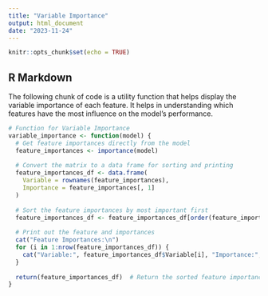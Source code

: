 ```yaml
---
title: "Variable Importance"
output: html_document
date: "2023-11-24"
---
```


```r
knitr::opts_chunk$set(echo = TRUE)
```

## R Markdown

The following chunk of code is a utility function that helps display the variable importance of each feature. It helps in understanding which features have the most influence on the model's performance.


```r
# Function for Variable Importance
variable_importance <- function(model) {
  # Get feature importances directly from the model
  feature_importances <- importance(model)
  
  # Convert the matrix to a data frame for sorting and printing
  feature_importances_df <- data.frame(
    Variable = rownames(feature_importances),
    Importance = feature_importances[, 1]
  )
  
  # Sort the feature importances by most important first
  feature_importances_df <- feature_importances_df[order(feature_importances_df$Importance, decreasing = TRUE), ]
  
  # Print out the feature and importances
  cat("Feature Importances:\n")
  for (i in 1:nrow(feature_importances_df)) {
    cat("Variable:", feature_importances_df$Variable[i], "Importance:", feature_importances_df$Importance[i], "\n")
  }
  
  return(feature_importances_df)  # Return the sorted feature importances as a data frame
}

```
